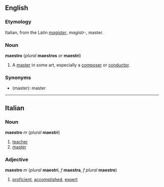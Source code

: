 ==English==
===Etymology===
Italian, from the Latin ''[[magister]]'', ''magistr-'', master.

===Noun===
'''maestro''' (''plural'' '''maestros''' ''or'' '''maestri''')

#A [[master]] in some art, especially a [[composer]] or [[conductor]].

===Synonyms===
*(master): master

----
==Italian==
===Noun===
'''maestro''' ''m'' (''plural'' '''maestri''')

#[[teacher]]
#[[master]]

===Adjective===
'''maestro''' ''m'' (''plural'' '''maestri''', ''f'' '''maestra''', ''f plural'' '''maestre''')

# [[proficient]], [[accomplished]], [[expert]]
